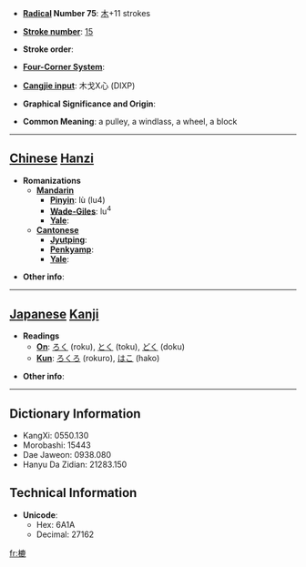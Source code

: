 * '''[[Wiktionary:Chinese radical index| Radical]] Number 75''': [[Wiktionary:Chinese radical index 木|木]]+11 strokes

* '''[[Wiktionary:Chinese total strokes index|Stroke number]]''': [[Wiktionary:Chinese total strokes index 15|15]]

* '''Stroke order''': 

* '''[[Wiktionary:Chinese four corner index|Four-Corner System]]''': 

* '''[[Wiktionary:Chinese Cangjie index|Cangjie input]]''': 木戈X心 (DIXP)

* '''Graphical Significance and Origin''': 

* '''Common Meaning''': a pulley, a windlass, a wheel, a block

----

== [[Chinese]] [[Hanzi]] ==

* '''Romanizations'''
** '''[[Mandarin]]'''
*** '''[[Pinyin]]''': lù (lu4)
*** '''[[Wade-Giles]]''': lu<sup>4</sup>
*** '''[[Yale]]''': 
** '''[[Cantonese]]'''
*** '''[[Jyutping]]''':
*** '''[[Penkyamp]]''': 
*** '''[[Yale]]''': 

* '''Other info''': 

----

== [[Japanese]] [[Kanji]] ==

* '''Readings'''
** '''[[On]]''': [[ろく]] (roku), [[とく]] (toku), [[どく]] (doku)
** '''[[Kun]]''': [[ろくろ]] (rokuro), [[はこ]] (hako)

* '''Other info''':  

----

== Dictionary Information ==

* KangXi: 0550.130
* Morobashi: 15443
* Dae Jaweon: 0938.080
* Hanyu Da Zidian: 21283.150

== Technical Information ==

* '''Unicode''':
** Hex: 6A1A
** Decimal: 27162

[[fr:樚]]